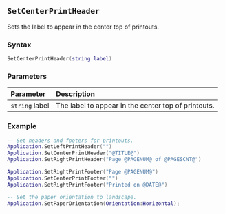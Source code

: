 ::: {.minipage data-latex="{\textwidth}"}
## `SetCenterPrintHeader`

Sets the label to appear in the center top of printouts\index{printing!headers \& footers}.

### Syntax {-}

``` .lua
SetCenterPrintHeader(string label)
```

### Parameters {-}

**Parameter** | **Description**
| :-- | :-- |
| `string` label | The label to appear in the center top of printouts. |

### Example {-}

``` .lua
-- Set headers and footers for printouts.
Application.SetLeftPrintHeader("")
Application.SetCenterPrintHeader("@TITLE@")
Application.SetRightPrintHeader("Page @PAGENUM@ of @PAGESCNT@")

Application.SetRightPrintFooter("Page @PAGENUM@")
Application.SetCenterPrintFooter("")
Application.SetRightPrintFooter("Printed on @DATE@")

-- Set the paper orientation to landscape.
Application.SetPaperOrientation(Orientation:Horizontal);
```
:::
